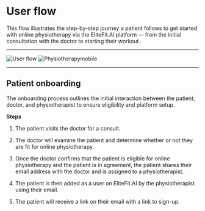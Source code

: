 # User flow

This flow illustrates the step-by-step journey a patient follows to get started with online physiotherapy via the EliteFit.AI platform — from the initial consultation with the doctor to starting their workout.

---

![User flow](/img/User.webp)
![Physiotherapymobile](/img/User1.webp)

---

## Patient onboarding

The onboarding process outlines the initial interaction between the patient, doctor, and physiotherapist to ensure eligibility and platform setup.

**Steps**

1. The patient visits the doctor for a consult.

2. The doctor will examine the patient and determine whether or not they are fit for online physiotherapy.

3. Once the doctor confirms that the patient is eligible for online physiotherapy and the patient is in agreement, the patient shares their email address with the doctor and is assigned to a physiotherapist.

4. The patient is then added as a user on EliteFit.AI by the physiotherapist using their email.

5. The patient will receive a link on their email with a link to sign-up.